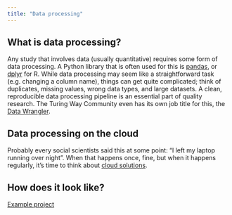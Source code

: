 ```yaml
---
title: "Data processing"
---
```


## What is data processing?

Any study that involves data (usually quantitative) requires some form of data processing. A Python library that is often used for this is [pandas](https://pandas.pydata.org/), or [dplyr](https://cran.r-project.org/web/packages/dplyr/index.html) for R.
While data processing may seem like a straightforward task (e.g. changing a column name), things can get quite complicated; think of duplicates, missing values, wrong data types, and large datasets. A clean, reproducible data processing pipeline is an essential part of quality research. The Turing Way Community even has its own job title for this, the [Data Wrangler](https://the-turing-way.netlify.app/collaboration/research-infrastructure-roles/data-wrangler).

## Data processing on the cloud

Probably every social scientists said this at some point: "I left my laptop running over night". When that happens once, fine, but when it happens regularly, it's time to think about [cloud solutions](../cloud/options.qmd).

## How does it look like?

[Example project](https://github.com/paulmaxus/suproc)